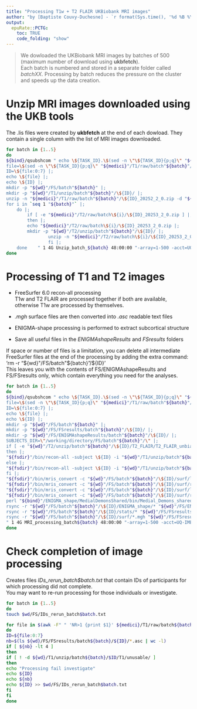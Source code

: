 ```yaml
---
title: "Processing T1w + T2 FLAIR UKBiobank MRI images"
author: "by [Baptiste Couvy-Duchesne] - `r format(Sys.time(), '%d %B %Y')`"
output:
  epuRate::PCTG:
    toc: TRUE
    code_folding: "show"
---
```


>We dowloaded the UKBiobank MRI images by batches of 500 (maximum number of download using **ukbfetch**).  
Each batch is numbered and stored in a separate folder called *batchXX*. Processing by batch reduces the pressure on the cluster and speeds up the data creation.    

# Unzip MRI images downloaded using the UKB tools

The .lis files were created by **ukbfetch** at the end of each dowload. They contain a single column with the list of MRI images downloaded.    

```bash

for batch in {1..5}
do
${bind}/qsubshcom " echo \${TASK_ID}.\$(sed -n \"\${TASK_ID}{p;q}\" "${medici}"/T1/raw/batch"${batch}"/T1_fetch_batch"${batch}".lis) |;
file=\$(sed -n \"\${TASK_ID}{p;q}\" "${medici}"/T1/raw/batch"${batch}"/T1_fetch_batch"${batch}".lis) |;
ID=\${file:0:7} |;
echo \${file} |;
echo \${ID} |;
mkdir -p "${wd}"/FS/batch"${batch}" |;
mkdir -p "${wd}"/T1/unzip/batch"${batch}"/\${ID}/ |;
unzip -n "${medici}"/T1/raw/batch"${batch}"/\${ID}_20252_2_0.zip -d "${wd}"/T1/unzip/batch"${batch}"/\${ID}/ |;
for i in `seq 1 "${batch}"` |;
    do |;
        if [ -e "${medici}"/T2/raw/batch\${i}/\${ID}_20253_2_0.zip ] |;
        then |;
        echo "${medici}"/T2/raw/batch\${i}/\${ID}_20253_2_0.zip |;
        mkdir -p "${wd}"/T2/unzip/batch"${batch}"/\${ID}/ |;
                unzip -n "${medici}"/T2/raw/batch\${i}/\${ID}_20253_2_0.zip -d "${wd}"/T2/unzip/batch"${batch}"/\${ID}/  |;
        		fi |;
	done	" 1 4G Unzip_batch_${batch} 48:00:00 "-array=1-500 -acct=UQ-IMB-CNSG" 
done

```

# Processing of T1 and T2 images

- FreeSurfer 6.0 recon-all processing  
T1w and T2 FLAIR are processed together if both are available, otherwise T1w are processed by themselves.   
  
- *.mgh* surface files are then converted into *.asc* readable text files  
  
- ENIGMA-shape processing is performed to extract subcortical structure  

- Save all useful files in the *ENIGMAshapeResults* and *FSresults* folders  

If space or number of files is a limitation, you can delete all intermediate FreeSurfer files at the end of the processing by adding the extra command: 
'rm -r "${wd}"/FS/batch"${batch}"/\${ID}'  
This leaves you with the contents of FS/ENIGMAshapeResults and FS/FSresults only, which contain everything you need for the analyses.

```bash

for batch in {1..5}
do
${bind}/qsubshcom " echo \${TASK_ID}.\$(sed -n \"\${TASK_ID}{p;q}\" "${medici}"/T1/raw/batch"${batch}"/T1_fetch_batch"${batch}".lis) |;
file=\$(sed -n \"\${TASK_ID}{p;q}\" "${medici}"/T1/raw/batch"${batch}"/T1_fetch_batch"${batch}".lis) |;
ID=\${file:0:7} |;
echo \${file} |;
echo \${ID} |;
mkdir -p "${wd}"/FS/batch"${batch}" |;
mkdir -p "${wd}"/FS/FSresults/batch"${batch}"/\${ID}/ |;
mkdir -p "${wd}"/FS/ENIGMAshapeResults/batch"${batch}"/\${ID}/ |;
SUBJECTS_DIR=\"/working/directory/FS/batch"${batch}"/\" |;
if [ -e "${wd}"/T2/unzip/batch"${batch}"/\${ID}/T2_FLAIR/T2_FLAIR_unbiased_brain.nii.gz ] |;
then |;
"${fsdir}"/bin/recon-all -subject \${ID} -i "${wd}"/T1/unzip/batch"${batch}"/\${ID}/T1/T1_orig_defaced.nii.gz -T2 "${wd}"/T2/unzip/batch"${batch}"/\${ID}/T2_FLAIR/T2_FLAIR_orig_defaced.nii.gz -T2pial -all -qcache  |;
else |;
"${fsdir}"/bin/recon-all -subject \${ID} -i "${wd}"/T1/unzip/batch"${batch}"/\${ID}/T1/T1_orig_defaced.nii.gz  -all -qcache   |;
fi |;
"${fsdir}"/bin/mris_convert -c "${wd}"/FS/batch"${batch}"/\${ID}/surf/lh.area.fwhm0.fsaverage.mgh "${fsdir}"/subjects/fsaverage/surf/lh.orig "${wd}"/FS/FSresults/batch"${batch}"/\${ID}/lh.area.fwhm0.fsaverage.asc |;
"${fsdir}"/bin/mris_convert -c "${wd}"/FS/batch"${batch}"/\${ID}/surf/rh.area.fwhm0.fsaverage.mgh "${fsdir}"/subjects/fsaverage/surf/rh.orig "${wd}"/FS/FSresults/batch"${batch}"/\${ID}/rh.area.fwhm0.fsaverage.asc |;
"${fsdir}"/bin/mris_convert -c "${wd}"/FS/batch"${batch}"/\${ID}/surf/lh.thickness.fwhm0.fsaverage.mgh "${fsdir}"/subjects/fsaverage/surf/lh.orig "${wd}"/FS/FSresults/batch"${batch}"/\${ID}/lh.thickness.fwhm0.fsaverage.asc |;
"${fsdir}"/bin/mris_convert -c "${wd}"/FS/batch"${batch}"/\${ID}/surf/rh.thickness.fwhm0.fsaverage.mgh "${fsdir}"/subjects/fsaverage/surf/rh.orig "${wd}"/FS/FSresults/batch"${batch}"/\${ID}/rh.thickness.fwhm0.fsaverage.asc |;
perl "${bind}"/ENIGMA_shape/MedialDemonsShared/bin/Medial_Demons_shared.pl "${wd}"/FS/batch"${batch}"/\${ID}/mri/aseg.mgz 10 11 12 13 17 18 26 49 50 51 52 53 54 58 "${wd}"/FS/batch"${batch}"/\${ID}/ENIGMA_shape/ "${bind}"/ENIGMA_shape/MedialDemonsShared "${fsdir}"/bin |;
rsync -r "${wd}"/FS/batch"${batch}"/\${ID}/ENIGMA_shape/* "${wd}"/FS/ENIGMAshapeResults/batch"${batch}"/\${ID}/ |; 
rsync -r "${wd}"/FS/batch"${batch}"/\${ID}/stats/* "${wd}"/FS/FSresults/batch"${batch}"/\${ID}/ |;
rsync -r "${wd}"/FS/batch"${batch}"/\${ID}/surf/*.mgh "${wd}"/FS/FSresults/batch"${batch}"/\${ID}/ |;
" 1 4G MRI_processing_batch${batch} 48:00:00 "-array=1-500 -acct=UQ-IMB-CNSG" 
done

```

# Check completion of image processing  

Creates files *IDs_rerun_batch$batch.txt* that contain IDs of participants for which processing did not complete.    
You may want to re-run processing for those individuals or investigate.    

```bash

for batch in {1..5}
do 
touch $wd/FS/IDs_rerun_batch$batch.txt

for file in $(awk -F" " 'NR>1 {print $1}' ${medici}/T1/raw/batch${batch}/T1_fetch_batch${batch}.lis)
do
ID=${file:0:7}
nb=$(ls ${wd}/FS/FSresults/batch${batch}/${ID}/*.asc | wc -l)
if [ ${nb} -lt 4 ]
then
if [ ! -d ${wd}/T1/unzip/batch${batch}/$ID/T1/unusable/ ]
then
echo "Processing fail investigate"
echo ${ID} 
echo ${nb}
echo ${ID} >> $wd/FS/IDs_rerun_batch$batch.txt
fi
fi
done

```


<br><br>
